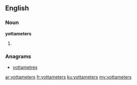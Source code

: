 ==English==

===Noun===
'''yottameters'''

# {{plural of|yottameter}}

===Anagrams===
* [[yottametres#English|yottametres]]

[[ar:yottameters]]
[[fr:yottameters]]
[[ku:yottameters]]
[[my:yottameters]]